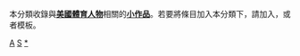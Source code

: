 {{hiddencat}}
本分類收錄與'''[[美國|美國]][[:Category:美國運動員|體育人物]]'''相關的'''[[Wikipedia:小作品|小作品]]'''。若要將條目加入本分類下，請加入'''{{tl|US-sport-bio-stub}}'''，或者'''{{tl|美國體育人物小作品}}'''模板。

[[Category:體育人物小作品|A]]
[[Category:美國人物小作品|S]]
[[Category:美國運動員|*]]